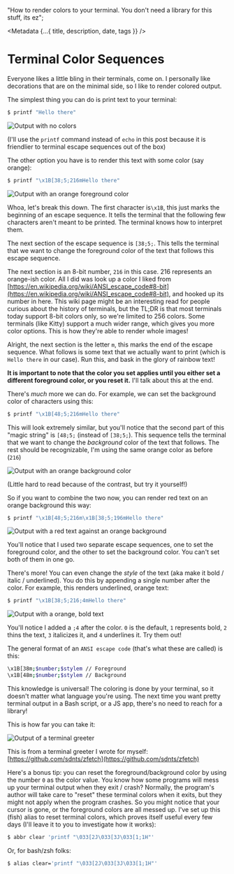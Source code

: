 
  "How to render colors to your terminal. You don't need a library for this stuff, its ez";

<Metadata {...{ title, description, date, tags }} />

# Terminal Color Sequences

Everyone likes a little bling in their terminals, come on. I personally like decorations
that are on the minimal side, so I like to render colored output.

The simplest thing you can do is print text to your terminal:

```sh
$ printf "Hello there"
```

![Output with no colors](/p/terminal-colors/simple.png)

(I'll use the `printf` command instead of `echo` in this post because it is friendlier
to terminal escape sequences out of the box)

The other option you have is to render this text with some color (say orange):

```sh
$ printf "\x1B[38;5;216mHello there"
```

![Output with an orange foreground color](/p/terminal-colors/fg-color.png)

Whoa, let's break this down. The first character is`\x1B`, this just marks the beginning
of an escape sequence. It tells the terminal that the following few characters
aren't meant to be printed. The terminal knows how to interpret them.

The next section of the escape sequence is `[38;5;`. This tells the terminal that
we want to change the foreground color of the text that follows this escape sequence.

The next section is an 8-bit number, `216` in this case. 216 represents an orange-ish
color. All I did was look up a color I liked from [https://en.wikipedia.org/wiki/ANSI_escape_code#8-bit](https://en.wikipedia.org/wiki/ANSI_escape_code#8-bit),
and hooked up its number in here. This wiki page might be an interesting read for
people curious about the history of terminals, but the TL;DR is that most terminals
today support 8-bit colors only, so we're limited to 256 colors. Some terminals
(like Kitty) support a much wider range, which gives you more color options. This
is how they're able to render whole images!

Alright, the next section is the letter `m`, this marks the end of the escape sequence.
What follows is some text that we actually want to print (which is `Hello there`
in our case). Run this, and bask in the glory of rainbow text!

**It is important to note that the color you set applies until you either set a different
foreground color, or you reset it.** I'll talk about this at the end.

There's _much_ more we can do. For example, we can set the background color of characters
using this:

```sh
$ printf "\x1B[48;5;216mHello there"
```

This will look extremely similar, but you'll notice that the second part of this
"magic string" is `[48;5;` (instead of `[38;5;`). This sequence tells the terminal
that we want to change the _background_ color of the text that follows. The rest
should be recognizable, I'm using the same orange color as before (`216`)

![Output with an orange background color](/p/terminal-colors/bg-color.png)

(Little hard to read because of the contrast, but try it yourself!)

So if you want to combine the two now, you can render red text on an orange background
this way:

```sh
$ printf "\x1B[48;5;216m\x1B[38;5;196mHello there"
```

![Output with a red text against an orange background](/p/terminal-colors/fg-bg-color.png)

You'll notice that I used two separate escape sequences, one to set the foreground
color, and the other to set the background color. You can't set both of them in one
go.

There's more! You can even change the _style_ of the text (aka make it bold / italic / underlined).
You do this by appending a single number after the color. For example, this renders
underlined, orange text:

```sh
$ printf "\x1B[38;5;216;4mHello there"
```

![Output with a orange, bold text](/p/terminal-colors/underlined.png)

You'll notice I added a `;4` after the color. `0` is the default, `1` represents bold,
`2` thins the text, `3` italicizes it, and `4` underlines it. Try them out!

The general format of an `ANSI escape code` (that's what these are called) is this:

```sh
\x1B[38m;$number;$stylem // Foreground
\x1B[48m;$number;$stylem // Background
```

This knowledge is universal! The coloring is done by your terminal, so it doesn't
matter what language you're using. The next time you want pretty terminal output
in a Bash script, or a JS app, there's no need to reach for a library!

This is how far you can take it:

![Output of a terminal greeter](/p/terminal-colors/zfetch.png)

This is from a terminal greeter I wrote for myself: [https://github.com/sdnts/zfetch](https://github.com/sdnts/zfetch)

Here's a bonus tip: you can reset the foreground/background color by using the number
`0` as the color value. You know how some programs will mess up your terminal
output when they exit / crash? Normally, the program's author will take care to
"reset" these terminal colors when it exits, but they might not apply when the program
crashes. So you might notice that your cursor is gone, or the foreground colors
are all messed up. I've set up this (fish) alias to reset terminal colors, which proves
itself useful every few days (I'll leave it to you to investigate how it works):

```sh
$ abbr clear 'printf "\033[2J\033[3J\033[1;1H"'
```

Or, for bash/zsh folks:

```sh
$ alias clear='printf "\033[2J\033[3J\033[1;1H"'
```
